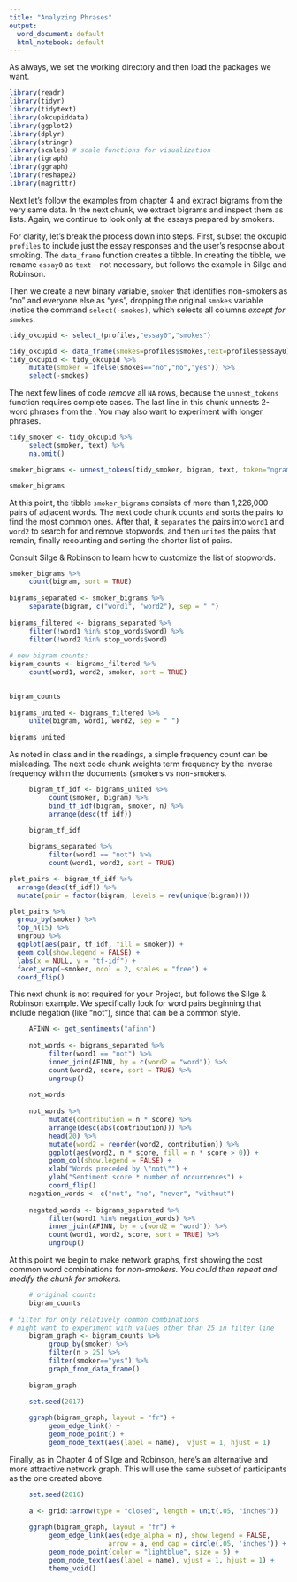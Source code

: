 ---
title: "Analyzing Phrases"
output:
  word_document: default
  html_notebook: default
---

As always, we set the working directory and then load the packages we want.
```{r, warning=FALSE, message=FALSE}
library(readr)
library(tidyr)
library(tidytext)
library(okcupiddata)
library(ggplot2)
library(dplyr)
library(stringr)
library(scales) # scale functions for visualization
library(igraph)
library(ggraph)
library(reshape2)
library(magrittr)
```

Next let's follow the examples from chapter 4 and extract bigrams from the very same data. In the next chunk, we extract bigrams and inspect them as lists.  Again, we continue to look only at the essays prepared by smokers.

For clarity, let's break the process down into steps. First, subset the okcupid `profiles` to include just the essay responses and the user's response about smoking.  The `data_frame` function creates a tibble. In creating the tibble, we rename `essay0` as `text` -- not necessary, but follows the example in Silge and Robinson.

Then we create a new binary variable, `smoker` that identifies non-smokers as "no" and everyone else as "yes", dropping the original `smokes` variable (notice the command `select(-smokes)`, which selects all columns *except for* `smokes`. 

```{r}
tidy_okcupid <- select_(profiles,"essay0","smokes") 

tidy_okcupid <- data_frame(smokes=profiles$smokes,text=profiles$essay0)
tidy_okcupid <- tidy_okcupid %>%
     mutate(smoker = ifelse(smokes=="no","no","yes")) %>% 
     select(-smokes)
```
The next few lines of code *remove* all `NA` rows, because the `unnest_tokens` function requires complete cases. The last line in this chunk unnests 2-word phrases from the . You may also want to experiment with longer phrases.

```{r}
tidy_smoker <- tidy_okcupid %>%
     select(smoker, text) %>%
     na.omit()

smoker_bigrams <- unnest_tokens(tidy_smoker, bigram, text, token="ngrams", n=2)

smoker_bigrams
```
At this point, the tibble `smoker_bigrams` consists of more than 1,226,000 pairs of adjacent words. The next code chunk counts and sorts the pairs to find the most common ones. After that, it `separate`s the pairs into `word1` and `word2` to search for and remove stopwords, and then `unite`s the pairs that remain, finally recounting and sorting the shorter list of pairs.

Consult Silge & Robinson to learn how to customize the list of stopwords.

```{r}
smoker_bigrams %>%
     count(bigram, sort = TRUE)
     
bigrams_separated <- smoker_bigrams %>%
     separate(bigram, c("word1", "word2"), sep = " ")
     
bigrams_filtered <- bigrams_separated %>%
     filter(!word1 %in% stop_words$word) %>%
     filter(!word2 %in% stop_words$word)
     
# new bigram counts:
bigram_counts <- bigrams_filtered %>% 
     count(word1, word2, smoker, sort = TRUE)
     

bigram_counts
     
bigrams_united <- bigrams_filtered %>%
     unite(bigram, word1, word2, sep = " ")
     
bigrams_united
```
As noted in class and in the readings, a simple frequency count can be misleading. The next code chunk weights term frequency by the inverse frequency within the documents (smokers vs non-smokers.
```{r}
     bigram_tf_idf <- bigrams_united %>%
          count(smoker, bigram) %>%
          bind_tf_idf(bigram, smoker, n) %>%
          arrange(desc(tf_idf))
     
     bigram_tf_idf

     bigrams_separated %>%
          filter(word1 == "not") %>%
          count(word1, word2, sort = TRUE)
```
```{r}
plot_pairs <- bigram_tf_idf %>%
  arrange(desc(tf_idf)) %>%
  mutate(pair = factor(bigram, levels = rev(unique(bigram))))

plot_pairs %>% 
  group_by(smoker) %>% 
  top_n(15) %>% 
  ungroup %>%
  ggplot(aes(pair, tf_idf, fill = smoker)) +
  geom_col(show.legend = FALSE) +
  labs(x = NULL, y = "tf-idf") +
  facet_wrap(~smoker, ncol = 2, scales = "free") +
  coord_flip()
```




This next chunk is not required for your Project, but follows the Silge & Robinson example. We specifically look for word pairs beginning that include negation (like "not"), since that can be a common style.

```{r}
     AFINN <- get_sentiments("afinn")
     
     not_words <- bigrams_separated %>%
          filter(word1 == "not") %>%
          inner_join(AFINN, by = c(word2 = "word")) %>%
          count(word2, score, sort = TRUE) %>%
          ungroup()
     
     not_words
     
     not_words %>%
          mutate(contribution = n * score) %>%
          arrange(desc(abs(contribution))) %>%
          head(20) %>%
          mutate(word2 = reorder(word2, contribution)) %>%
          ggplot(aes(word2, n * score, fill = n * score > 0)) +
          geom_col(show.legend = FALSE) +
          xlab("Words preceded by \"not\"") +
          ylab("Sentiment score * number of occurrences") +
          coord_flip()
     negation_words <- c("not", "no", "never", "without")
     
     negated_words <- bigrams_separated %>%
          filter(word1 %in% negation_words) %>%
          inner_join(AFINN, by = c(word2 = "word")) %>%
          count(word1, word2, score, sort = TRUE) %>%
          ungroup()
```
At this point we begin to make network graphs, first showing the cost common word combinations for *non-smokers. You could then repeat and modify the chunk for smokers*.

```{r}
     
     # original counts
     bigram_counts
     
# filter for only relatively common combinations
# might want to experiment with values other than 25 in filter line
     bigram_graph <- bigram_counts %>%
          group_by(smoker) %>%
          filter(n > 25) %>%
          filter(smoker=="yes") %>%
          graph_from_data_frame()
     
     bigram_graph

     set.seed(2017)
     
     ggraph(bigram_graph, layout = "fr") +
          geom_edge_link() +
          geom_node_point() +
          geom_node_text(aes(label = name),  vjust = 1, hjust = 1) 
```
Finally, as in Chapter 4 of Silge and Robinson, here's an alternative and more attractive network graph. This will use the same subset of participants as the one created above.

```{r}
     set.seed(2016)
     
     a <- grid::arrow(type = "closed", length = unit(.05, "inches"))
     
     ggraph(bigram_graph, layout = "fr") +
          geom_edge_link(aes(edge_alpha = n), show.legend = FALSE,
                         arrow = a, end_cap = circle(.05, 'inches')) +
          geom_node_point(color = "lightblue", size = 5) +
          geom_node_text(aes(label = name), vjust = 1, hjust = 1) +
          theme_void()
     


```

